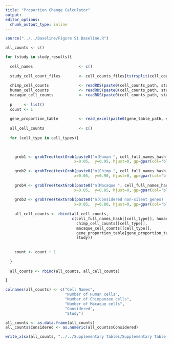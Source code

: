 ```yaml
---
title: "Proportion Change Calculator"
output: 
editor_options: 
  chunk_output_type: inline
---
```


```r

source("../../Baseline/Figure S1 Baseline.R")

```

```r
all_counts <- c()

for (study in study_results){
  
  cell_names                    <- c()
  
  study_cell_count_files        <- cell_counts_files[tstrsplit(cell_counts_files, "_")[[1]] %in% study]
  
  chimp_cell_counts             <- readRDS(paste0(cell_counts_path, study_cell_count_files[1]))
  human_cell_counts             <- readRDS(paste0(cell_counts_path, study_cell_count_files[2]))
  macaque_cell_counts           <- readRDS(paste0(cell_counts_path, study_cell_count_files[3]))
  
  p     <- list()
  count <- 1
  
  gene_proportion_table         <- read_excel(paste0(gene_table_path, study, "_Figure_S1_to_S3_gene_table.xlsx"))
  
  all_cell_counts               <- c()
  
  for (cell_type in cell_types){
    

    
    grob1 <- grobTree(textGrob(paste0("n(Human ", cell_full_names_hash[[cell_type]], " cells) :", human_cell_counts[[cell_type]]), 
                              x=0.05,  y=0.95, hjust=0, gp=gpar(col="black", fontsize=8, fontface="bold")))
    
    grob2 <- grobTree(textGrob(paste0("n(Chimp ", cell_full_names_hash[[cell_type]], " cells)  :", chimp_cell_counts[[cell_type]]), 
                              x=0.05,  y=0.90, hjust=0, gp=gpar(col="black", fontsize=8, fontface="bold")))
    
    grob4 <- grobTree(textGrob(paste0("n(Macaque ", cell_full_names_hash[[cell_type]], " cells)  :", macaque_cell_counts[[cell_type]]), 
                              x=0.05,  y=0.85, hjust=0, gp=gpar(col="black", fontsize=8, fontface="bold")))
    
    grob3 <- grobTree(textGrob(paste0("n(Considered non-silent genes) :", gene_proportion_table[gene_proportion_table$...1 == cell_type, "Considered Genes"]), 
                              x=0.05,  y=0.80, hjust=0, gp=gpar(col="black", fontsize=8, fontface="bold")))
    
    all_cell_counts <- rbind(all_cell_counts,
                             c(cell_full_names_hash[[cell_type]], human_cell_counts[[cell_type]],
                               chimp_cell_counts[[cell_type]],
                               macaque_cell_counts[[cell_type]],
                               gene_proportion_table[gene_proportion_table$...1 == cell_type, "Considered Genes"],
                               study))
    
    
    count <- count + 1
    
  }
  
  all_counts <- rbind(all_counts, all_cell_counts)

}

colnames(all_counts) <- c("Cell Names",
                          "Number of Human cells",
                          "Number of Chimpanzee cells",
                          "Number of Macaque cells",
                          "Considered",
                          "Study")

all_counts <- as.data.frame(all_counts)
all_counts$Considered <- as.numeric(all_counts$Considered)

```
```r
write_xlsx(all_counts, "../../Supplementary Tables/Supplementary Table 0.xlsx")
```


